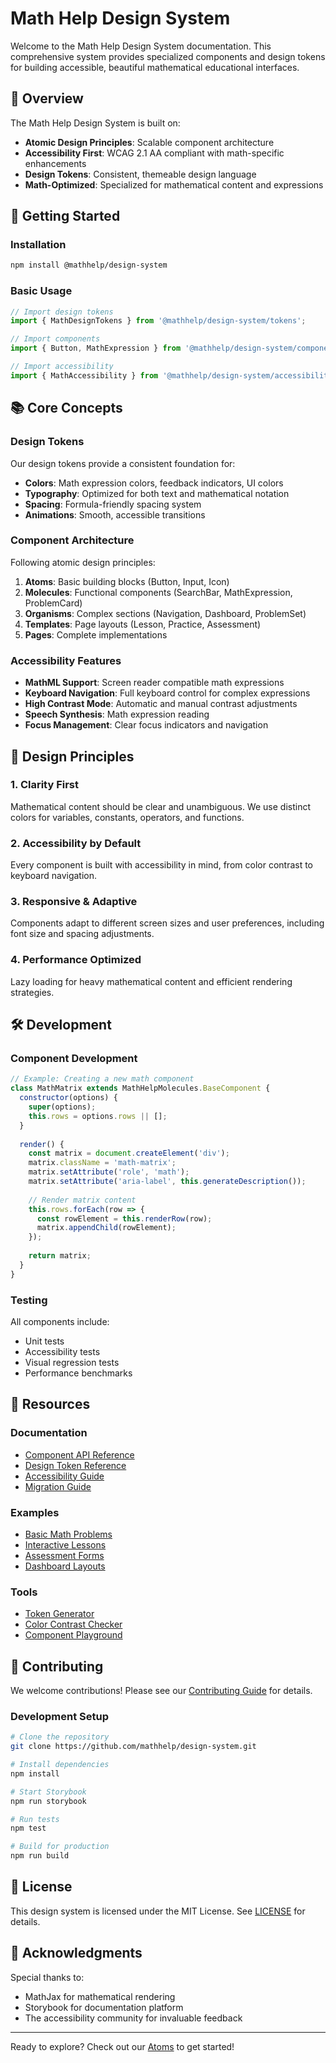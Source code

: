 
<Meta title="Introduction" />

# Math Help Design System

Welcome to the Math Help Design System documentation. This comprehensive system provides specialized components and design tokens for building accessible, beautiful mathematical educational interfaces.

## 🎯 Overview

The Math Help Design System is built on:

- **Atomic Design Principles**: Scalable component architecture
- **Accessibility First**: WCAG 2.1 AA compliant with math-specific enhancements
- **Design Tokens**: Consistent, themeable design language
- **Math-Optimized**: Specialized for mathematical content and expressions

## 🚀 Getting Started

### Installation

```bash
npm install @mathhelp/design-system
```

### Basic Usage

```javascript
// Import design tokens
import { MathDesignTokens } from '@mathhelp/design-system/tokens';

// Import components
import { Button, MathExpression } from '@mathhelp/design-system/components';

// Import accessibility
import { MathAccessibility } from '@mathhelp/design-system/accessibility';
```

## 📚 Core Concepts

### Design Tokens

Our design tokens provide a consistent foundation for:

- **Colors**: Math expression colors, feedback indicators, UI colors
- **Typography**: Optimized for both text and mathematical notation
- **Spacing**: Formula-friendly spacing system
- **Animations**: Smooth, accessible transitions

### Component Architecture

Following atomic design principles:

1. **Atoms**: Basic building blocks (Button, Input, Icon)
2. **Molecules**: Functional components (SearchBar, MathExpression, ProblemCard)
3. **Organisms**: Complex sections (Navigation, Dashboard, ProblemSet)
4. **Templates**: Page layouts (Lesson, Practice, Assessment)
5. **Pages**: Complete implementations

### Accessibility Features

- **MathML Support**: Screen reader compatible math expressions
- **Keyboard Navigation**: Full keyboard control for complex expressions
- **High Contrast Mode**: Automatic and manual contrast adjustments
- **Speech Synthesis**: Math expression reading
- **Focus Management**: Clear focus indicators and navigation

## 🎨 Design Principles

### 1. Clarity First
Mathematical content should be clear and unambiguous. We use distinct colors for variables, constants, operators, and functions.

### 2. Accessibility by Default
Every component is built with accessibility in mind, from color contrast to keyboard navigation.

### 3. Responsive & Adaptive
Components adapt to different screen sizes and user preferences, including font size and spacing adjustments.

### 4. Performance Optimized
Lazy loading for heavy mathematical content and efficient rendering strategies.

## 🛠 Development

### Component Development

```javascript
// Example: Creating a new math component
class MathMatrix extends MathHelpMolecules.BaseComponent {
  constructor(options) {
    super(options);
    this.rows = options.rows || [];
  }
  
  render() {
    const matrix = document.createElement('div');
    matrix.className = 'math-matrix';
    matrix.setAttribute('role', 'math');
    matrix.setAttribute('aria-label', this.generateDescription());
    
    // Render matrix content
    this.rows.forEach(row => {
      const rowElement = this.renderRow(row);
      matrix.appendChild(rowElement);
    });
    
    return matrix;
  }
}
```

### Testing

All components include:
- Unit tests
- Accessibility tests
- Visual regression tests
- Performance benchmarks

## 📖 Resources

### Documentation
- [Component API Reference](/docs/components)
- [Design Token Reference](/docs/tokens)
- [Accessibility Guide](/docs/accessibility)
- [Migration Guide](/docs/migration)

### Examples
- [Basic Math Problems](/examples/problems)
- [Interactive Lessons](/examples/lessons)
- [Assessment Forms](/examples/assessments)
- [Dashboard Layouts](/examples/dashboards)

### Tools
- [Token Generator](https://math.help/tools/tokens)
- [Color Contrast Checker](https://math.help/tools/contrast)
- [Component Playground](https://math.help/tools/playground)

## 🤝 Contributing

We welcome contributions! Please see our [Contributing Guide](https://github.com/mathhelp/design-system/CONTRIBUTING.md) for details.

### Development Setup

```bash
# Clone the repository
git clone https://github.com/mathhelp/design-system.git

# Install dependencies
npm install

# Start Storybook
npm run storybook

# Run tests
npm test

# Build for production
npm run build
```

## 📝 License

This design system is licensed under the MIT License. See [LICENSE](https://github.com/mathhelp/design-system/LICENSE) for details.

## 🙏 Acknowledgments

Special thanks to:
- MathJax for mathematical rendering
- Storybook for documentation platform
- The accessibility community for invaluable feedback

---

Ready to explore? Check out our [Atoms](/story/components-atoms--page) to get started!
